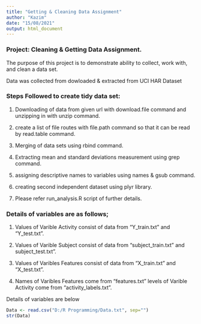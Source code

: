 ---
title: "Getting & Cleaning Data Assignment"
author: "Kazim"
date: "15/08/2021"
output: html_document
---

### Project: Cleaning & Getting Data Assignment.

The purpose of this project is to demonstrate ability to collect, work with, and clean a data set.

Data was collected from dowloaded & extracted from UCI HAR Dataset

### Steps Followed to create tidy data set:

1. Downloading of data from given url with download.file command and unzipping in with unzip command.

2. create a list of file routes with file.path command so that it can be read by read.table command.

3. Merging of data sets using rbind command.

4. Extracting mean and standard deviations measurement using grep command.

5. assigning descriptive names to variables using names & gsub command.

6. creating second independent dataset using plyr library.

7. Please refer run_analysis.R script of further details.

### Details of variables are as follows;

1. Values of Varible Activity consist of data from “Y_train.txt” and “Y_test.txt”.

2. Values of Varible Subject consist of data from “subject_train.txt” and subject_test.txt".

3. Values of Varibles Features consist of data from “X_train.txt” and “X_test.txt”.

4. Names of Varibles Features come from “features.txt”
levels of Varible Activity come from “activity_labels.txt”.

Details of variables are below

```{r}
Data <- read.csv("D:/R Programming/Data.txt", sep="")
str(Data)
```
```{r}
```


```{r}
```


